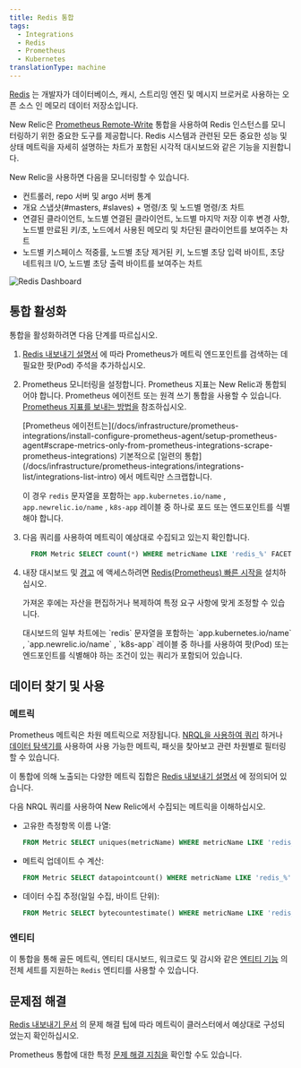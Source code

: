 ```yaml
---
title: Redis 통합
tags:
  - Integrations
  - Redis
  - Prometheus
  - Kubernetes
translationType: machine
---
```



[Redis](https://redis.io/) 는 개발자가 데이터베이스, 캐시, 스트리밍 엔진 및 메시지 브로커로 사용하는 오픈 소스 인 메모리 데이터 저장소입니다.

New Relic은 [Prometheus Remote-Write](/docs/infrastructure/prometheus-integrations/install-configure-remote-write/set-your-prometheus-remote-write-integration/) 통합을 사용하여 Redis 인스턴스를 모니터링하기 위한 중요한 도구를 제공합니다. Redis 시스템과 관련된 모든 중요한 성능 및 상태 메트릭을 자세히 설명하는 차트가 포함된 시각적 대시보드와 같은 기능을 지원합니다.

New Relic을 사용하면 다음을 모니터링할 수 있습니다.

* 컨트롤러, repo 서버 및 argo 서버 통계
* 개요 스냅샷(#masters, #slaves) + 명령/초 및 노드별 명령/초 차트
* 연결된 클라이언트, 노드별 연결된 클라이언트, 노드별 마지막 저장 이후 변경 사항, 노드별 만료된 키/초, 노드에서 사용된 메모리 및 차단된 클라이언트를 보여주는 차트
* 노드별 키스페이스 적중률, 노드별 초당 제거된 키, 노드별 초당 입력 바이트, 초당 네트워크 I/O, 노드별 초당 출력 바이트를 보여주는 차트

<img
  title="Redis Dashboard"
  alt="Redis Dashboard"
  src={kubernetesRedisDashboard}
/>

## 통합 활성화

통합을 활성화하려면 다음 단계를 따르십시오.

1. [Redis 내보내기 설명서](https://github.com/prometheus-community/helm-charts/tree/main/charts/prometheus-redis-exporter) 에 따라 Prometheus가 메트릭 엔드포인트를 검색하는 데 필요한 팟(Pod) 주석을 추가하십시오.

2. Prometheus 모니터링을 설정합니다. Prometheus 지표는 New Relic과 통합되어야 합니다. Prometheus 에이전트 또는 원격 쓰기 통합을 사용할 수 있습니다. [Prometheus 지표를 보내는 방법을](/docs/infrastructure/prometheus-integrations/get-started/send-prometheus-metric-data-new-relic/) 참조하십시오.

   <Callout variant="important">
     [Prometheus 에이전트는](/docs/infrastructure/prometheus-integrations/install-configure-prometheus-agent/setup-prometheus-agent#scrape-metrics-only-from-prometheus-integrations-scrape-prometheus-integrations) 기본적으로 [일련의 통합](/docs/infrastructure/prometheus-integrations/integrations-list/integrations-list-intro) 에서 메트릭만 스크랩합니다.

     이 경우 `redis` 문자열을 포함하는 `app.kubernetes.io/name` , `app.newrelic.io/name` , `k8s-app` 레이블 중 하나로 포드 또는 엔드포인트를 식별해야 합니다.
   </Callout>

3. 다음 쿼리를 사용하여 메트릭이 예상대로 수집되고 있는지 확인합니다.

   ```sql
     FROM Metric SELECT count(*) WHERE metricName LIKE 'redis_%' FACET metricName LIMIT MAX
   ```

4. 내장 대시보드 및 [경고](/docs/alerts-applied-intelligence/new-relic-alerts/learn-alerts/introduction-alerts/) 에 액세스하려면 [Redis(Prometheus) 빠른 시작을](https://newrelic.com/instant-observability/redis-prometheus) 설치하십시오.

   가져온 후에는 자산을 편집하거나 복제하여 특정 요구 사항에 맞게 조정할 수 있습니다.

   <Callout variant="important">
     대시보드의 일부 차트에는 `redis` 문자열을 포함하는 `app.kubernetes.io/name` , `app.newrelic.io/name` , `k8s-app` 레이블 중 하나를 사용하여 팟(Pod) 또는 엔드포인트를 식별해야 하는 조건이 있는 쿼리가 포함되어 있습니다.
   </Callout>

## 데이터 찾기 및 사용

### 메트릭

Prometheus 메트릭은 차원 메트릭으로 저장됩니다. [NRQL을 사용하여 쿼리](/docs/telemetry-data-platform/get-data/apis/query-metric-data-type/) 하거나 [데이터 탐색기를](/docs/query-your-data/explore-query-data/browse-data/introduction-data-explorer/) 사용하여 사용 가능한 메트릭, 패싯을 찾아보고 관련 차원별로 필터링할 수 있습니다.

이 통합에 의해 노출되는 다양한 메트릭 집합은 [Redis 내보내기 설명서](https://github.com/oliver006/redis_exporter/blob/master/README.md#whats-exported) 에 정의되어 있습니다.

다음 NRQL 쿼리를 사용하여 New Relic에서 수집되는 메트릭을 이해하십시오.

* 고유한 측정항목 이름 나열:

  ```sql
  FROM Metric SELECT uniques(metricName) WHERE metricName LIKE 'redis_%' LIMIT MAX
  ```

* 메트릭 업데이트 수 계산:

  ```sql
  FROM Metric SELECT datapointcount() WHERE metricName LIKE 'redis_%' FACET metricName
  ```

* 데이터 수집 추정(일일 수집, 바이트 단위):

  ```sql
  FROM Metric SELECT bytecountestimate() WHERE metricName LIKE 'redis_%' SINCE 1 day ago
  ```

### 엔티티

이 통합을 통해 골든 메트릭, 엔티티 대시보드, 워크로드 및 감시와 같은 [엔티티 기능](/docs/new-relic-solutions/new-relic-one/core-concepts/what-entity-new-relic/) 의 전체 세트를 지원하는 `Redis` 엔티티를 사용할 수 있습니다.

## 문제점 해결

[Redis 내보내기 문서](https://github.com/oliver006/redis_exporter) 의 문제 해결 팁에 따라 메트릭이 클러스터에서 예상대로 구성되었는지 확인하십시오.

Prometheus 통합에 대한 특정 [문제 해결 지침을](/docs/infrastructure/prometheus-integrations/troubleshooting/no-data-appears-prometheus-integration) 확인할 수도 있습니다.